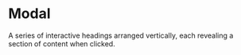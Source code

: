 # Modal

A series of interactive headings arranged vertically, each revealing a section of content when clicked.


